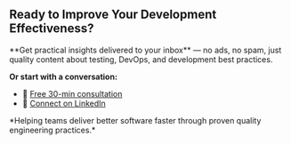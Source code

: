 <div sx={{ mt: 4, mb: 3 }}>

## Ready to Improve Your Development Effectiveness?


<div sx={{ mb: 2, fontSize: 1 }}>
**Get practical insights delivered to your inbox** — no ads, no spam, just quality content about testing, DevOps, and development best practices.
</div>

**Or start with a conversation:**
- 📅 [Free 30-min consultation](/consulting)
- 💼 [Connect on LinkedIn](https://www.linkedin.com/in/dobrzycki/)

<div sx={{ fontSize: 0, mt: 2, fontStyle: 'italic' }}>
*Helping teams deliver better software faster through proven quality engineering practices.*
</div>

</div>